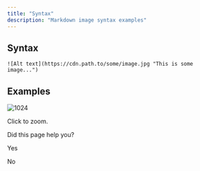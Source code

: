 ```yaml
---
title: "Syntax"
description: "Markdown image syntax examples"
---
```

## Syntax

```
![Alt text](https://cdn.path.to/some/image.jpg "This is some image...")

```

## Examples

![1024](https://files.readme.io/b8674d6-pizzabro.jpg "pizzabro.jpg")

Click to zoom.

Did this page help you?

Yes

No